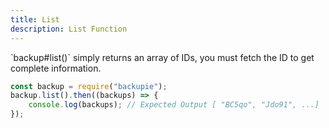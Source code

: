 ```yaml
---
title: List
description: List Function
---
```



<Callout title="Note" type="info">
  `backup#list()` simply returns an array of IDs, you must fetch the ID to get complete information.
</Callout>

```js
const backup = require("backupie");
backup.list().then((backups) => {
    console.log(backups); // Expected Output [ "BC5qo", "Jdo91", ...]
});
```
